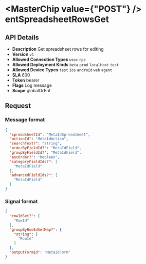 
# <MasterChip value={"POST"} /> entSpreadsheetRowsGet

## API Details

- **Description** Get spreadsheet rows for editing
- **Version** `v1`
- **Allowed Connection Types** `wsoc` `rpc` 
- **Allowed Deployment Kinds** `beta` `prod` `localHost` `test` 
- **Allowed Device Types** `test` `ios` `android` `web` `agent` 
- **SLA** 600
- **Token** bearer
- **Flags** Log message
- **Scope** globalOrEnt


## Request

### Message format

```json
{
  "spreadsheetId": "MetaIdSpreadsheet",
  "actionId": "MetaIdAction",
  "searchText?": "string",
  "orderByFieldId?": "MetaIdField",
  "groupByFieldId?": "MetaIdField",
  "ascOrder?": "boolean",
  "categoryFieldIds?": [
    "MetaIdField"
  ],
  "advancedFieldIds?": [
    "MetaIdField"
  ]
}
```

### Signal format

```json
{
  "rowIdSet?": [
    "RowId"
  ],
  "groupByRowIdSetMap?": {
    "string": [
      "RowId"
    ]
  },
  "outputFormId": "MetaIdForm"
}
```

